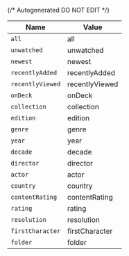 {/* Autogenerated DO NOT EDIT  */}

| Name             | Value            |
| ---------------- | ---------------- |
| `all`            | all              |
| `unwatched`      | unwatched        |
| `newest`         | newest           |
| `recentlyAdded`  | recentlyAdded    |
| `recentlyViewed` | recentlyViewed   |
| `onDeck`         | onDeck           |
| `collection`     | collection       |
| `edition`        | edition          |
| `genre`          | genre            |
| `year`           | year             |
| `decade`         | decade           |
| `director`       | director         |
| `actor`          | actor            |
| `country`        | country          |
| `contentRating`  | contentRating    |
| `rating`         | rating           |
| `resolution`     | resolution       |
| `firstCharacter` | firstCharacter   |
| `folder`         | folder           |

